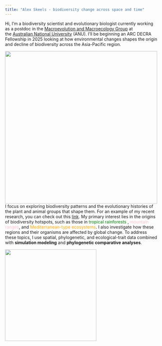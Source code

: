 ```yaml
---
title: "Alex Skeels - biodiversity change across space and time"
---
```


Hi, I'm a biodiversity scientist and evolutionary biologist currently working as a postdoc in the [Macroevolution and Macroecology Group](http://www.macroevoeco.com/) at the [Australian National University](https://biology.anu.edu.au/research/divisions/ecology-and-evolution) (ANU). I'll be beginning an ARC DECRA Fellowship in 2025 looking at how environmental changes shapes the origin and decline of biodiversity across the Asia-Pacific region.

![](pictures/me2.jpg){width="500" fig-align="center"} I focus on exploring biodiversity patterns and the evolutionary histories of the plant and animal groups that shape them. For an example of my recent research, you can check out this [link](https://www.science.org/stoken/author-tokens/ST-1301/full). My primary interest lies in the origins of biodiversity hotspots, such as those in [tropical rainforests]{style="color:green;"} , [mountain ranges]{style="color:pink;"}, and [Mediterranean-type ecosystems]{style="color:orange;"}. I also investigate how these regions and their organisms are affected by global change. To address these topics, I use spatial, phylogenetic, and ecological-trait data combined with **simulation modeling** and **phylogenetic comparative analyses**.

![](pictures/me3.jpg){width="300" fig-align="center"}
